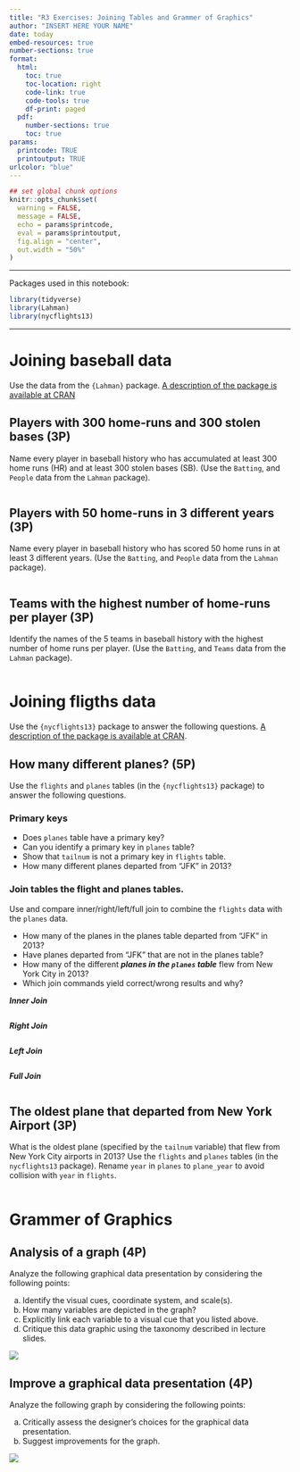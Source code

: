 ---
title: "R3 Exercises: Joining Tables and Grammer of Graphics"
author: "INSERT HERE YOUR NAME"
date: today
embed-resources: true
number-sections: true
format:
  html:
    toc: true
    toc-location: right
    code-link: true
    code-tools: true
    df-print: paged
  pdf: 
    number-sections: true
    toc: true
params:
  printcode: TRUE
  printoutput: TRUE
urlcolor: "blue"
---


```{r setup, include=FALSE}
## set global chunk options
knitr::opts_chunk$set(
  warning = FALSE,
  message = FALSE,
  echo = params$printcode,
  eval = params$printoutput,
  fig.align = "center",
  out.width = "50%"
)
```

---

Packages used in this notebook:

```{r}
library(tidyverse)
library(Lahman)
library(nycflights13)
```

---


# Joining baseball data

Use the data from the `{Lahman}` package. [A description of the package is available at CRAN](https://cran.r-project.org/web/packages/Lahman/Lahman.pdf)

## Players with 300 home-runs and 300 stolen bases (3P)

Name every player in baseball history who has accumulated at least 300 home runs (HR) and at least 300 stolen bases (SB). 
(Use the `Batting`, and `People` data from the `Lahman` package).


```{r}

```


## Players with 50 home-runs in 3 different years (3P)

Name every player in baseball history who has scored 50 home runs in at least 3 different years.
(Use the `Batting`, and `People` data from the `Lahman` package).

```{r}

```

## Teams with the highest number of home-runs per player (3P)

Identify the names of the 5 teams in baseball history with the highest number of home runs per player.
(Use the `Batting`, and `Teams` data from the `Lahman` package).

```{r}

```



# Joining fligths data  

Use the `{nycflights13}` package to answer the following questions. [A description of the package is available at CRAN](https://cran.r-project.org/web/packages/nycflights13/nycflights13.pdf).

## How many different planes? (5P)

Use the `flights` and `planes` tables (in the `{nycflights13}` package) to answer the following questions. 

### Primary keys

* Does `planes` table have a primary key? 
* Can you identify a primary key in `planes` table? 
* Show that `tailnum` is not a primary key in `flights` table. 
* How many different planes departed from "JFK" in 2013?

### Join tables the flight and planes tables.

Use and compare inner/right/left/full join to combine the `flights` data with the `planes` data. 

* How many of the planes in the planes table departed from "JFK" in 2013? 
* Have planes departed from "JFK" that are not in the planes table?
* How many of the different ***planes in the `planes` table*** flew from New York City in 2013? 
* Which join commands yield correct/wrong results and why? 

***Inner Join***

```{r}

```

***Right Join***

```{r}

```

***Left Join***

```{r}

```

***Full Join***

```{r}

```






## The oldest plane that departed from New York Airport (3P)

What is the oldest plane (specified by the `tailnum` variable) that flew from New York City airports in 2013? Use the `flights` and `planes` tables (in the `nycflights13` package). Rename `year` in `planes` to `plane_year` to avoid collision with `year` in `flights`. 
```{r}

```



\newpage
# Grammer of Graphics

## Analysis of a graph (4P)
Analyze the following graphical data presentation by considering the following points:

  a. Identify the visual cues, coordinate system, and scale(s).
  b. How many variables are depicted in the graph? 
  c. Explicitly link each variable to a visual cue that you listed above.
  d. Critique this data graphic using the taxonomy described in lecture slides.

![](Tax.png)

\newpage
## Improve a graphical data presentation (4P)
Analyze the following graph by considering the following points:

 a. Critically assess the designer's choices for the graphical data presentation. 
 b. Suggest improvements for the graph.

![](food.png)

